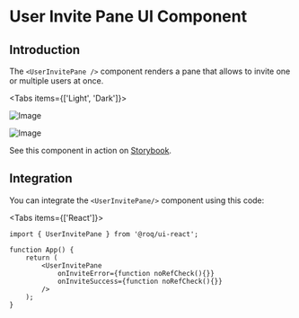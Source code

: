 
# User Invite Pane UI Component 

## Introduction

The `<UserInvitePane />` component renders a pane that allows to invite one or multiple users at once.

<Tabs items={['Light', 'Dark']}><Tab>

![Image](/UserInvitePane.png)

</Tab><Tab>

![Image](/UserInvitePaneDark.png)
</Tab></Tabs>

See this component in action on
[Storybook](https://ui.roq.tech/?path=/docs/authentication-userinvitepane--default).

## Integration

<DoBasicSetup />

You can integrate the `<UserInvitePane/>` component using this code:

<Tabs items={['React']}><Tab>

```tsx
import { UserInvitePane } from '@roq/ui-react';

function App() {
    return (
        <UserInvitePane
            onInviteError={function noRefCheck(){}}
            onInviteSuccess={function noRefCheck(){}}
        />
    );
}
```

</Tab></Tabs>
